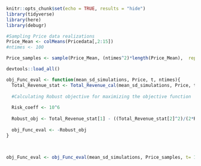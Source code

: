 ```r
knitr::opts_chunk$set(echo = TRUE, results = "hide")
library(tidyverse)
library(here)
library(debugr)
```
```r
#Sampling Price data realizations
Price_Mean <- colMeans(Pricedata[,2:15])
#ntimes <- 100

Price_samples <- sample(Price_Mean, (ntimes^2)*length(Price_Mean),  replace = TRUE) %>% matrix(nrow = ntimes^2)

```
```r
devtools::load_all() 
```

```r

obj_Func_eval <- function(mean_sd_simulations, Price, t, ntimes){
  Total_Revenue_stat <- Total_Revenue_cal(mean_sd_simulations, Price, t, ntimes)
  
  #Calculating Robust objective for maximizing the objective function
  
  Risk_coeff <- 10^6
  
  Robust_obj <- Total_Revenue_stat[1] - ((Total_Revenue_stat[2]^2)/(2*Risk_coeff))
  
  obj_Func_eval <- -Robust_obj
}
  
  
```
```r
obj_Func_eval <- obj_Func_eval(mean_sd_simulations, Price_samples, t= 14, ntimes)
  
```